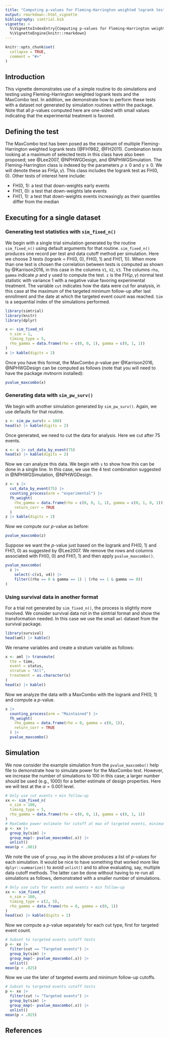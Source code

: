 ---
title: "Computing p-values for Fleming-Harrington weighted logrank tests and the MaxCombo test"
output: rmarkdown::html_vignette
bibliography: simtrial.bib
vignette: >
  %\VignetteIndexEntry{Computing p-values for Fleming-Harrington weighted logrank tests and the MaxCombo test}
  %\VignetteEngine{knitr::rmarkdown}
---

```{r, include=FALSE}
knitr::opts_chunk$set(
  collapse = TRUE,
  comment = "#>"
)
```

## Introduction

This vignette demonstrates use of a simple routine to do simulations and testing using Fleming-Harrington weighted logrank tests and the MaxCombo test.
In addition, we demonstrate how to perform these tests with a dataset not generated by simulation routines within the package.
Note that all $p$-values computed here are one-sided with small values indicating that the experimental treatment is favored.

## Defining the test

The MaxCombo test has been posed as the maximum of multiple Fleming-Harrington weighted logrank tests (@FH1982, @FH2011).
Combination tests looking at a maximum of selected tests in this class have also been proposed; see @Lee2007, @NPHWGDesign, and @NPHWGSimulation.
The Fleming-Harrington class is indexed by the parameters $\rho\ge 0$ and $\gamma\ge 0$.
We will denote these as FH($\rho, \gamma$).
This class includes the logrank test as FH(0, 0).
Other tests of interest here include:

- FH(0, 1): a test that down-weights early events
- FH(1, 0): a test that down-weights late events
- FH(1, 1): a test that down-weights events increasingly as their quantiles differ from the median

## Executing for a single dataset

### Generating test statistics with `sim_fixed_n()`

We begin with a single trial simulation generated by the routine `sim_fixed_n()` using default arguments for that routine.
`sim_fixed_n()` produces one record per test and data cutoff method per simulation.
Here we choose 3 tests (logrank = FH(0, 0), FH(0, 1) and FH(1, 1)).
When more than one test is chosen the correlation between tests is computed as shown by @Karrison2016, in this case in the columns `V1`, `V2`, `V3`. The columns `rho`, `gamma` indicate $\rho$ and $\gamma$ used to compute the test. `z` is the FH($\rho, \gamma$) normal test statistic with variance 1 with a negative value favoring experimental treatment. The variable `cut` indicates how the data were cut for analysis, in this case at the maximum of the targeted minimum follow-up after last enrollment and the date at which the targeted event count was reached. `Sim` is a sequential index of the simulations performed.

```{r, message=FALSE, warning=FALSE}
library(simtrial)
library(knitr)
library(dplyr)
```

```{r}
x <- sim_fixed_n(
  n_sim = 1,
  timing_type = 5,
  rho_gamma = data.frame(rho = c(0, 0, 1), gamma = c(0, 1, 1))
)
x |> kable(digits = 2)
```

Once you have this format, the MaxCombo $p$-value per @Karrison2016, @NPHWGDesign can be computed as follows (note that you will need to have the package mvtnorm installed):

```{r, warning=FALSE, message=FALSE}
pvalue_maxcombo(x)
```

### Generating data with `sim_pw_surv()`

We begin with another simulation generated by `sim_pw_surv()`.
Again, we use defaults for that routine.

```{r, message=FALSE, warning=FALSE, cache=FALSE}
s <- sim_pw_surv(n = 100)
head(s) |> kable(digits = 2)
```

Once generated, we need to cut the data for analysis. Here we cut after 75 events.

```{r, warning=FALSE, message=FALSE}
x <- s |> cut_data_by_event(75)
head(x) |> kable(digits = 2)
```

Now we can analyze this data. We begin with `s` to show how this can be done in a single line.
In this case, we use the 4 test combination suggested in @NPHWGSimulation, @NPHWGDesign.

```{r, warning=FALSE, message=FALSE}
z <- s |>
  cut_data_by_event(75) |>
  counting_process(arm = "experimental") |>
  fh_weight(
    rho_gamma = data.frame(rho = c(0, 0, 1, 1), gamma = c(0, 1, 0, 1)),
    return_corr = TRUE
  )
z |> kable(digits = 2)
```

Now we compute our $p$-value as before:

```{r, warning=FALSE, message=FALSE}
pvalue_maxcombo(z)
```

Suppose we want the $p$-value just based on the logrank and FH(0, 1) and FH(1, 0) as suggested by @Lee2007.
We remove the rows and columns associated with FH(0, 0) and FH(1, 1) and then apply `pvalue_maxcombo()`.

```{r, warning=FALSE, message=FALSE}
pvalue_maxcombo(
  z |>
    select(-c(v1, v4)) |>
    filter((rho == 0 & gamma == 1) | (rho == 1 & gamma == 0))
)
```

### Using survival data in another format

For a trial not generated by `sim_fixed_n()`, the process is slightly more involved.
We consider survival data not in the simtrial format and show the transformation needed.
In this case we use the small `aml` dataset from the survival package.

```{r, warning=FALSE, message=FALSE}
library(survival)
head(aml) |> kable()
```

We rename variables and create a stratum variable as follows:

```{r, warning=FALSE, message=FALSE}
x <- aml |> transmute(
  tte = time,
  event = status,
  stratum = "All",
  treatment = as.character(x)
)
head(x) |> kable()
```
Now we analyze the data with a MaxCombo with the logrank and FH(0, 1) and compute a $p$-value.

```{r, warning=FALSE, message=FALSE}
x |>
  counting_process(arm = "Maintained") |>
  fh_weight(
    rho_gamma = data.frame(rho = 0, gamma = c(0, 1)),
    return_corr = TRUE
  ) |>
  pvalue_maxcombo()
```

## Simulation

We now consider the example simulation from the `pvalue_maxcombo()` help file to demonstrate how to simulate power for the MaxCombo test. However, we increase the number of simulations to 100 in this case; a larger number should be used (e.g., 1000) for a better estimate of design properties. Here we will test at the $\alpha=0.001$ level.

```{r, cache=FALSE, warning=FALSE, message=FALSE}
# Only use cut events + min follow-up
xx <- sim_fixed_n(
  n_sim = 100,
  timing_type = 5,
  rho_gamma = data.frame(rho = c(0, 0, 1), gamma = c(0, 1, 1))
)
# MaxCombo power estimate for cutoff at max of targeted events, minimum follow-up
p <- xx |>
  group_by(sim) |>
  group_map(~ pvalue_maxcombo(.x)) |>
  unlist()
mean(p < .001)
```

We note the use of `group_map` in the above produces a list of $p$-values for each simulation.
It would be nice to have something that worked more like `dplyr::summarize()` to avoid `unlist()` and to allow evaluating, say, multiple data cutoff methods.
The latter can be done without having to re-run all simulations as follows, demonstrated with a smaller number of simulations.

```{r, cache=FALSE, warning=FALSE, message=FALSE}
# Only use cuts for events and events + min follow-up
xx <- sim_fixed_n(
  n_sim = 100,
  timing_type = c(2, 5),
  rho_gamma = data.frame(rho = 0, gamma = c(0, 1))
)
head(xx) |> kable(digits = 2)
```

Now we compute a $p$-value separately for each cut type, first for targeted event count.

```{r, warning=FALSE, message=FALSE}
# Subset to targeted events cutoff tests
p <- xx |>
  filter(cut == "Targeted events") |>
  group_by(sim) |>
  group_map(~ pvalue_maxcombo(.x)) |>
  unlist()
mean(p < .025)
```

Now we use the later of targeted events and minimum follow-up cutoffs.

```{r, warning=FALSE, message=FALSE}
# Subset to targeted events cutoff tests
p <- xx |>
  filter(cut != "Targeted events") |>
  group_by(sim) |>
  group_map(~ pvalue_maxcombo(.x)) |>
  unlist()
mean(p < .025)
```

## References
